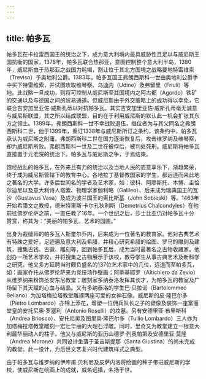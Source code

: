 ```yaml
---
---
---
```

title: 帕多瓦
---




帕多瓦在卡拉雷西国王的统治之下，成为意大利境内最具威胁性且足以与威尼斯王国抗衡的国家，1378年，帕多瓦联合热那亚，意图控制整个意大利半岛，1380年，威尼斯由于热那亚之战国力耗竭，割让位于其北方国境之战略要地特雷维索（Treviso）予奥地利公爵。1383年，帕多瓦国王弗朗西斯科一世由奥地利公爵手中买下特雷维索，并试图攻取维琴察、乌迪内（Udine）及弗留里（Friuli）等地。此战略一旦成功，则将可控制从威尼斯至其国境内之阿古都（Agordo）铁矿的交通以及与德国之间的贸易通道。但威尼斯由于外交策略上的成功得以幸免，它联合吉安加里亚佐·威斯孔蒂以对抗帕多瓦。其实吉安加里亚佐·威斯孔蒂毫无诚意与威尼斯联盟，其之所以结成联盟，目的在于利用威尼斯的默认此一机会扩张其东方之领土。1389年，弗朗西斯科一世不幸战败退伍，继位者为与其父同名之弗朗西斯科二世，他于1399年，重订1338年与威尼斯所订之条约，该条约中，帕多瓦承认为威尼斯之附庸。弗朗西斯科二世在国力逐渐恢复后，攻击维罗纳及维琴察，却为威尼斯所败。弗朗西斯科一世及二世在被俘后，被判处死刑。威尼斯将帕多瓦直接置于元老院的统治下。帕多瓦与威尼斯之争，于焉结束。

饱经战乱的帕多瓦，在外来且有力的统治以及当地人民的恣意享乐下，渐趋繁荣，终于成为威尼斯管辖下的教育中心。各地拉丁基督教国家的学生，都远道而来此地之著名的大学。许多后世闻名的学者及艺术家，如：彼科、阿廖斯托、本博、圭恰尔迪尼以及意大利诗人塔索、物理学家伽利略（Galileo）、后来成为瑞典国王的瓦沙（Gustavus Vasa）及成为波兰国王的索比斯基（John Sobieski）等。1463年开始希腊文之教授，德米特里斯·卡尔孔狄利斯（Demetrius Chalcondyles）在他前往佛罗伦萨之前，一直任教了16年。一个世纪之后，莎士比亚仍对帕多瓦十分赞赏，称其为：“美丽的帕多瓦，艺术的园圃。”

出身为裁缝师的帕多瓦人斯奎尔乔内，后来成为一位著名的教育家。他对古典艺术有特殊之爱好，足迹遍及意大利及希腊，并精心研究希腊的绘图、罗马的雕刻及建筑，搜集古钱、古徽、雕刻等，回到帕多瓦后，成为当时最著名之古物收藏家。他创办一所艺术学校，并将搜集之古物展示于该校，教导学生从事古典艺术及新科学之研究。他又多方延聘当时颇负盛名的137位艺术家中的几位，远道而至帕多瓦，如：画家乔托从佛罗伦萨来为竞技场作壁画；阿蒂基耶罗（Altichiero da Zevio）从维罗纳来粉饰圣安东尼教堂；雕刻家多纳泰洛发挥其长才，为帕多瓦的教室及广场留下其天赋的心血与结晶。又有多纳泰洛的学生巴·贝拉诺（Bartolommeo Bellano）为加塔梅拉塔教堂雕琢两座可爱的女神石像。威尼斯的皮·隆巴尔多（Pietro Lombardo）亦锦上添花，增塑一位佣兵队长之子的塑像及装饰一座富丽堂皇的安托尼奥·罗塞利（Antonio Roselli）的坟墓。另有安德里亚·布里斯科（Andrea Briosco）、安托尼奥及图里奥·隆巴尔多（Tullio Lombardo）三人亦为加塔梅拉塔教堂雕刻一宏壮华丽的大理石浮雕。同时，里奇又为教堂建立一根意大利最华丽动人的柱子。他又与威尼斯的亚历山德罗·列奥帕第及安德里亚·莫隆（Andrea Morone）共同设计坐落于圣吉斯提那（Santa Giustina）的尚未完成的教堂。此一设计，为后世文艺复兴时代建筑样式之典型。

由于帕多瓦与维罗纳的伊库甫·贝利尼及皮萨内洛将绘画的种子带进威尼斯的学校，使威尼斯在绘画上的成就，威名远播，名扬于世。